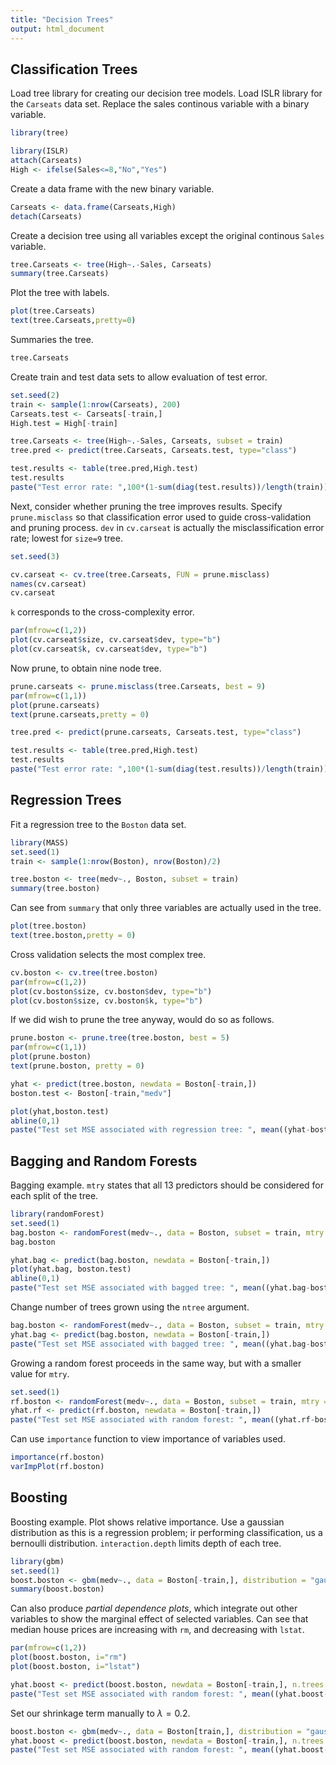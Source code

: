 ```yaml
---
title: "Decision Trees"
output: html_document
---
```


## Classification Trees

Load tree library for creating our decision tree models. Load ISLR library for the `Carseats` data set. Replace the sales continous variable with a binary variable.
```r
library(tree)

library(ISLR)
attach(Carseats)
High <- ifelse(Sales<=8,"No","Yes")
```

Create a data frame with the new binary variable.
```r
Carseats <- data.frame(Carseats,High)
detach(Carseats)
```

Create a decision tree using all variables except the original continous `Sales` variable. 
```r
tree.Carseats <- tree(High~.-Sales, Carseats)
summary(tree.Carseats)
```

Plot the tree with labels.
```r
plot(tree.Carseats)
text(tree.Carseats,pretty=0)
```

Summaries the tree.
```r
tree.Carseats
```

Create train and test data sets to allow evaluation of test error.
```r
set.seed(2)
train <- sample(1:nrow(Carseats), 200)
Carseats.test <- Carseats[-train,]
High.test = High[-train]

tree.Carseats <- tree(High~.-Sales, Carseats, subset = train)
tree.pred <- predict(tree.Carseats, Carseats.test, type="class")

test.results <- table(tree.pred,High.test)
test.results
paste("Test error rate: ",100*(1-sum(diag(test.results))/length(train)),"%",sep="")
```

Next, consider whether pruning the tree improves results. Specify `prune.misclass` so that classification error used to guide cross-validation and pruning process. `dev` in `cv.carseat` is actually the misclassification error rate; lowest for `size=9` tree.
```r
set.seed(3)

cv.carseat <- cv.tree(tree.Carseats, FUN = prune.misclass)
names(cv.carseat)
cv.carseat
```

`k` corresponds to the cross-complexity error.
```r
par(mfrow=c(1,2))
plot(cv.carseat$size, cv.carseat$dev, type="b")
plot(cv.carseat$k, cv.carseat$dev, type="b")
```

Now prune, to obtain nine node tree.
```r
prune.carseats <- prune.misclass(tree.Carseats, best = 9)
par(mfrow=c(1,1))
plot(prune.carseats)
text(prune.carseats,pretty = 0)
```

```r
tree.pred <- predict(prune.carseats, Carseats.test, type="class")

test.results <- table(tree.pred,High.test)
test.results
paste("Test error rate: ",100*(1-sum(diag(test.results))/length(train)),"%",sep="")
```


## Regression Trees

Fit a regression tree to the `Boston` data set.
```r
library(MASS)
set.seed(1)
train <- sample(1:nrow(Boston), nrow(Boston)/2)

tree.boston <- tree(medv~., Boston, subset = train)
summary(tree.boston)
```

Can see from `summary` that only three variables are actually used in the tree.

```r
plot(tree.boston)
text(tree.boston,pretty = 0)
```

Cross validation selects the most complex tree.

```r
cv.boston <- cv.tree(tree.boston)
par(mfrow=c(1,2))
plot(cv.boston$size, cv.boston$dev, type="b")
plot(cv.boston$size, cv.boston$k, type="b")
```

If we did wish to prune the tree anyway, would do so as follows.

```r
prune.boston <- prune.tree(tree.boston, best = 5)
par(mfrow=c(1,1))
plot(prune.boston)
text(prune.boston, pretty = 0)
```

```r
yhat <- predict(tree.boston, newdata = Boston[-train,])
boston.test <- Boston[-train,"medv"]

plot(yhat,boston.test)
abline(0,1)
paste("Test set MSE associated with regression tree: ", mean((yhat-boston.test)^2))
```


## Bagging and Random Forests

Bagging example. `mtry` states that all 13 predictors should be considered for each split of the tree.

```r
library(randomForest)
set.seed(1)
bag.boston <- randomForest(medv~., data = Boston, subset = train, mtry = 13, importance = T)
bag.boston
```

```r
yhat.bag <- predict(bag.boston, newdata = Boston[-train,])
plot(yhat.bag, boston.test)
abline(0,1)
paste("Test set MSE associated with bagged tree: ", mean((yhat.bag-boston.test)^2))
```

Change number of trees grown using the `ntree` argument.

```r
bag.boston <- randomForest(medv~., data = Boston, subset = train, mtry = 13, ntree = 25)
yhat.bag <- predict(bag.boston, newdata = Boston[-train,])
paste("Test set MSE associated with bagged tree: ", mean((yhat.bag-boston.test)^2))
```

Growing a random forest proceeds in the same way, but with a smaller value for `mtry`.

```r
set.seed(1)
rf.boston <- randomForest(medv~., data = Boston, subset = train, mtry = 6, importance = T)
yhat.rf <- predict(rf.boston, newdata = Boston[-train,])
paste("Test set MSE associated with random forest: ", mean((yhat.rf-boston.test)^2))
```

Can use `importance` function to view importance of variables used.
```r
importance(rf.boston)
varImpPlot(rf.boston)
```


## Boosting

Boosting example. Plot shows relative importance. Use a gaussian distribution as this is a regression problem; ir performing classification, us a bernoulli distribution. `interaction.depth` limits depth of each tree.

```r
library(gbm)
set.seed(1)
boost.boston <- gbm(medv~., data = Boston[-train,], distribution = "gaussian", n.trees = 5000, interaction.depth = 4)
summary(boost.boston)
```

Can also produce *partial dependence plots*, which integrate out other variables to show the marginal effect of selected variables. Can see that median house prices are increasing with `rm`, and decreasing with `lstat`.

```r
par(mfrow=c(1,2))
plot(boost.boston, i="rm")
plot(boost.boston, i="lstat")
```

```r
yhat.boost <- predict(boost.boston, newdata = Boston[-train,], n.trees = 5000)
paste("Test set MSE associated with random forest: ", mean((yhat.boost-boston.test)^2))
```


Set our shrinkage term manually to $\lambda=0.2$.
```r
boost.boston <- gbm(medv~., data = Boston[train,], distribution = "gaussian", n.trees = 5000, interaction.depth = 4, shrinkage = 0.2, verbose = F)
yhat.boost <- predict(boost.boston, newdata = Boston[-train,], n.trees = 5000)
paste("Test set MSE associated with random forest: ", mean((yhat.boost-boston.test)^2))
```







